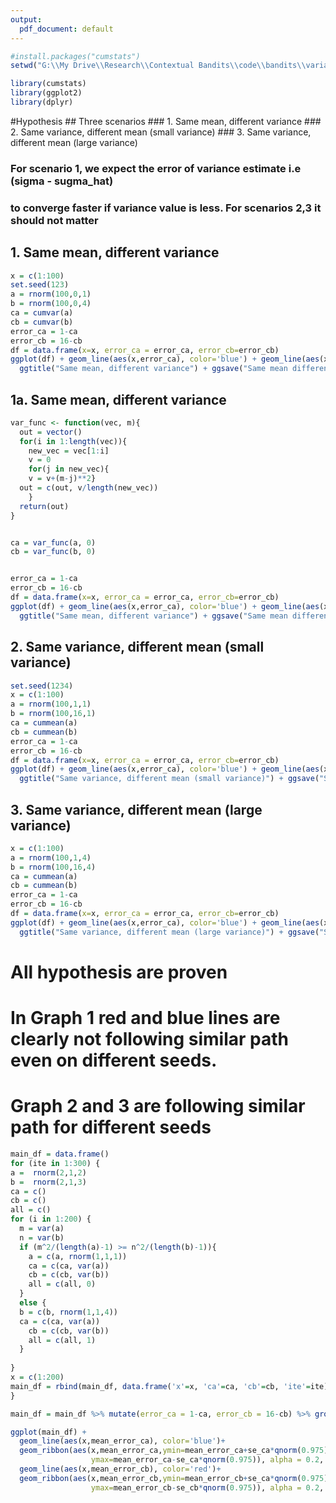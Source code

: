 ```yaml
---
output:
  pdf_document: default
---
```

```r
#install.packages("cumstats")
setwd("G:\\My Drive\\Research\\Contextual Bandits\\code\\bandits\\variance_convergence_demo")

library(cumstats)
library(ggplot2)
library(dplyr)

```


#Hypothesis
## Three scenarios
### 1. Same mean, different variance
### 2. Same variance, different mean (small variance)
### 3. Same variance, different mean (large variance)

### For scenario 1, we expect the error of variance estimate i.e (sigma - sugma_hat)
### to converge faster if variance value is less. For scenarios 2,3 it should not matter


## 1. Same mean, different variance

```r
x = c(1:100)
set.seed(123)
a = rnorm(100,0,1)
b = rnorm(100,0,4)
ca = cumvar(a)
cb = cumvar(b)
error_ca = 1-ca
error_cb = 16-cb
df = data.frame(x=x, error_ca = error_ca, error_cb=error_cb)
ggplot(df) + geom_line(aes(x,error_ca), color='blue') + geom_line(aes(x,error_cb), color='red') +
  ggtitle("Same mean, different variance") + ggsave("Same mean different variance.png")

```



## 1a. Same mean, different variance

```r

var_func <- function(vec, m){
  out = vector()
  for(i in 1:length(vec)){
    new_vec = vec[1:i]
    v = 0
    for(j in new_vec){
    v = v+(m-j)**2}
  out = c(out, v/length(new_vec))
    }
  return(out)
}


ca = var_func(a, 0)
cb = var_func(b, 0)


error_ca = 1-ca
error_cb = 16-cb
df = data.frame(x=x, error_ca = error_ca, error_cb=error_cb)
ggplot(df) + geom_line(aes(x,error_ca), color='blue') + geom_line(aes(x,error_cb), color='red') +
  ggtitle("Same mean, different variance") + ggsave("Same mean different variance1.png")

```



## 2. Same variance, different mean (small variance)

```r
set.seed(1234)
x = c(1:100)
a = rnorm(100,1,1)
b = rnorm(100,16,1)
ca = cummean(a)
cb = cummean(b)
error_ca = 1-ca
error_cb = 16-cb
df = data.frame(x=x, error_ca = error_ca, error_cb=error_cb)
ggplot(df) + geom_line(aes(x,error_ca), color='blue') + geom_line(aes(x,error_cb), color='red')+
  ggtitle("Same variance, different mean (small variance)") + ggsave("Same variance different mean (small variance).png")

```


## 3. Same variance, different mean (large variance)

```r


x = c(1:100)
a = rnorm(100,1,4)
b = rnorm(100,16,4)
ca = cummean(a)
cb = cummean(b)
error_ca = 1-ca
error_cb = 16-cb
df = data.frame(x=x, error_ca = error_ca, error_cb=error_cb)
ggplot(df) + geom_line(aes(x,error_ca), color='blue') + geom_line(aes(x,error_cb), color='red')+
  ggtitle("Same variance, different mean (large variance)") + ggsave("Same variance different mean (large variance).png")
```



# All hypothesis are proven
# In Graph 1 red and blue lines are clearly not following similar path even on different seeds.
# Graph 2 and 3 are following similar path for different seeds



```r
main_df = data.frame()
for (ite in 1:300) {
a =  rnorm(2,1,2)
b =  rnorm(2,1,3)
ca = c()
cb = c()
all = c()
for (i in 1:200) {
  m = var(a)
  n = var(b)
  if (m^2/(length(a)-1) >= n^2/(length(b)-1)){
    a = c(a, rnorm(1,1,1))
    ca = c(ca, var(a))
    cb = c(cb, var(b))
    all = c(all, 0)
  }
  else {
  b = c(b, rnorm(1,1,4))
  ca = c(ca, var(a))
    cb = c(cb, var(b))
    all = c(all, 1)
  }
  
}
x = c(1:200)
main_df = rbind(main_df, data.frame('x'=x, 'ca'=ca, 'cb'=cb, 'ite'=ite))
}

main_df = main_df %>% mutate(error_ca = 1-ca, error_cb = 16-cb) %>% group_by(x) %>% summarise(mean_error_ca = mean(error_ca), mean_error_cb = mean(error_cb), se_ca = sd(error_ca)/sqrt(n()), se_cb = sd(error_cb)/sqrt(n()))

ggplot(main_df) +
  geom_line(aes(x,mean_error_ca), color='blue')+
  geom_ribbon(aes(x,mean_error_ca,ymin=mean_error_ca+se_ca*qnorm(0.975), 
                  ymax=mean_error_ca-se_ca*qnorm(0.975)), alpha = 0.2, fill="grey70") +
  geom_line(aes(x,mean_error_cb), color='red')+
  geom_ribbon(aes(x,mean_error_cb,ymin=mean_error_cb+se_ca*qnorm(0.975), 
                  ymax=mean_error_cb-se_cb*qnorm(0.975)), alpha = 0.2, fill="grey70") 




```

